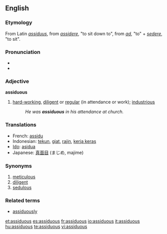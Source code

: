 ==English==
===Etymology===
From Latin ''[[assiduus]]'', from ''[[assidere]]'', "to sit down to", from ''[[ad#Latin|ad]]'', "to" + ''[[sedere]]'', "to sit".
===Pronunciation===
*{{IPA|/əˈsɪdjʒʊəs/}}
*{{audio|en-us-assiduous.ogg|Audio (US)}}


===Adjective===
'''assiduous'''
# [[hard-working]], [[diligent]] or [[regular]] (in attendance or work); [[industrious]]
#:''He was '''assiduous''' in his attendance at church.''
===Translations===
*French: [[assidu]]
*Indonesian: [[tekun]], [[giat]], [[rajin]], [[kerja keras]]
*[[Ido]]: [[asidua]]
*Japanese: [[真面目]] (まじめ, majime)

===Synonyms===
#[[meticulous]]
#[[diligent]]
#[[sedulous]]

===Related terms===
* [[assiduously]]

[[et:assiduous]]
[[es:assiduous]]
[[fr:assiduous]]
[[io:assiduous]]
[[it:assiduous]]
[[hu:assiduous]]
[[te:assiduous]]
[[vi:assiduous]]